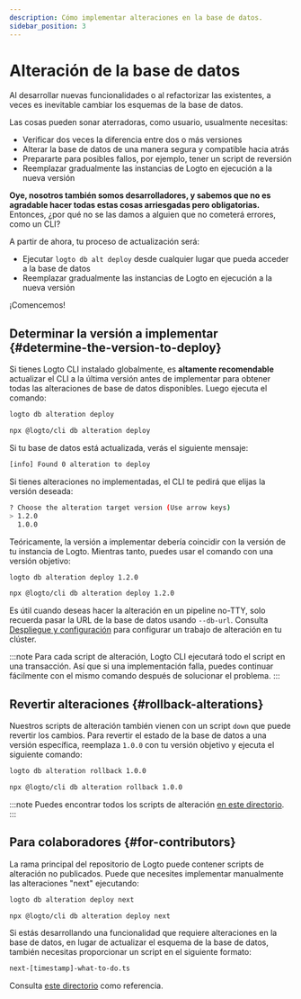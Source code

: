```yaml
---
description: Cómo implementar alteraciones en la base de datos.
sidebar_position: 3
---
```



# Alteración de la base de datos

Al desarrollar nuevas funcionalidades o al refactorizar las existentes, a veces es inevitable cambiar los esquemas de la base de datos.

Las cosas pueden sonar aterradoras, como usuario, usualmente necesitas:

- Verificar dos veces la diferencia entre dos o más versiones
- Alterar la base de datos de una manera segura y compatible hacia atrás
- Prepararte para posibles fallos, por ejemplo, tener un script de reversión
- Reemplazar gradualmente las instancias de Logto en ejecución a la nueva versión

**Oye, nosotros también somos desarrolladores, y sabemos que no es agradable hacer todas estas cosas arriesgadas pero obligatorias.** Entonces, ¿por qué no se las damos a alguien que no cometerá errores, como un CLI?

A partir de ahora, tu proceso de actualización será:

- Ejecutar `logto db alt deploy` desde cualquier lugar que pueda acceder a la base de datos
- Reemplazar gradualmente las instancias de Logto en ejecución a la nueva versión

¡Comencemos!

## Determinar la versión a implementar \{#determine-the-version-to-deploy}

Si tienes Logto CLI instalado globalmente, es **altamente recomendable** actualizar el CLI a la última versión antes de implementar para obtener todas las alteraciones de base de datos disponibles. Luego ejecuta el comando:

<Tabs groupId="cmd">

  <TabItem value="cli" label="CLI">

```bash
logto db alteration deploy
```

  </TabItem>
  <TabItem value="npx" label="npx">

```bash
npx @logto/cli db alteration deploy
```

  </TabItem>

</Tabs>

Si tu base de datos está actualizada, verás el siguiente mensaje:

```bash
[info] Found 0 alteration to deploy
```

Si tienes alteraciones no implementadas, el CLI te pedirá que elijas la versión deseada:

```bash
? Choose the alteration target version (Use arrow keys)
> 1.2.0
  1.0.0
```

Teóricamente, la versión a implementar debería coincidir con la versión de tu instancia de Logto. Mientras tanto, puedes usar el comando con una versión objetivo:

<Tabs groupId="cmd">

  <TabItem value="cli" label="CLI">

```bash
logto db alteration deploy 1.2.0
```

  </TabItem>
  <TabItem value="npx" label="npx">

```bash
npx @logto/cli db alteration deploy 1.2.0
```

  </TabItem>

</Tabs>

Es útil cuando deseas hacer la alteración en un pipeline no-TTY, solo recuerda pasar la URL de la base de datos usando `--db-url`. Consulta [Despliegue y configuración](/logto-oss/deployment-and-configuration/) para configurar un trabajo de alteración en tu clúster.

:::note
Para cada script de alteración, Logto CLI ejecutará todo el script en una transacción. Así que si una implementación falla, puedes continuar fácilmente con el mismo comando después de solucionar el problema.
:::

## Revertir alteraciones \{#rollback-alterations}

Nuestros scripts de alteración también vienen con un script `down` que puede revertir los cambios. Para revertir el estado de la base de datos a una versión específica, reemplaza `1.0.0` con tu versión objetivo y ejecuta el siguiente comando:

<Tabs groupId="cmd">

  <TabItem value="cli" label="CLI">

```bash
logto db alteration rollback 1.0.0
```

  </TabItem>
  <TabItem value="npx" label="npx">

```bash
npx @logto/cli db alteration rollback 1.0.0
```

  </TabItem>

</Tabs>

:::note
Puedes encontrar todos los scripts de alteración [en este directorio](https://github.com/logto-io/logto/tree/master/packages/schemas/alterations).
:::

## Para colaboradores \{#for-contributors}

La rama principal del repositorio de Logto puede contener scripts de alteración no publicados. Puede que necesites implementar manualmente las alteraciones "next" ejecutando:

<Tabs groupId="cmd">

  <TabItem value="cli" label="CLI">

```bash
logto db alteration deploy next
```

  </TabItem>
  <TabItem value="npx" label="npx">

```bash
npx @logto/cli db alteration deploy next
```

  </TabItem>

</Tabs>

Si estás desarrollando una funcionalidad que requiere alteraciones en la base de datos, en lugar de actualizar el esquema de la base de datos, también necesitas proporcionar un script en el siguiente formato:

```bash
next-[timestamp]-what-to-do.ts
```

Consulta [este directorio](https://github.com/logto-io/logto/tree/master/packages/schemas/alterations) como referencia.

